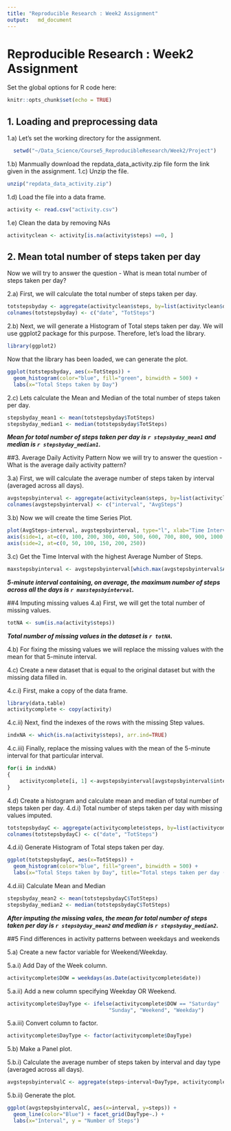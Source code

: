 ---
title: "Reproducible Research : Week2 Assignment"
output:   md_document
---

Reproducible Research : Week2 Assignment
========================================

Set the global options for R code here:
```{r setoptions, echo=TRUE}
knitr::opts_chunk$set(echo = TRUE)
```


## 1. Loading and preprocessing data

1.a) Let's set the working directory for the assignment.
```{r}
  setwd("~/Data_Science/Course5_ReproducibleResearch/Week2/Project")
```

1.b) Manmually download the repdata_data_activity.zip file form the link given in the assignment.
1.c) Unzip the file.
```{r}
unzip("repdata_data_activity.zip")
```

1.d) Load the file into a data frame.
```{r}
activity <- read.csv("activity.csv")
```

1.e) Clean the data by removing NAs
```{r}
activityclean <- activity[is.na(activity$steps) ==0, ]
```


## 2. Mean total number of steps taken per day
Now we will try to answer the question - What is mean total number of steps taken per day?

2.a) First, we will calculate the total number of steps taken per day.
```{r}
totstepsbyday <- aggregate(activityclean$steps, by=list(activityclean$date), FUN=sum)
colnames(totstepsbyday) <- c("date", "TotSteps")
```

2.b) Next, we will generate a Histogram of Total steps taken per day. We will use ggplot2 package for this purpose. Therefore, let's load the library.
```{r}
library(ggplot2)
```


Now that the library has been loaded, we can generate the plot.
```{r}
ggplot(totstepsbyday, aes(x=TotSteps)) + 
  geom_histogram(color="blue", fill="green", binwidth = 500) +
  labs(x="Total Steps taken by Day")
```

2.c) Lets calculate the Mean and Median of the total number of steps taken per day.
```{r}
stepsbyday_mean1 <- mean(totstepsbyday$TotSteps)
stepsbyday_median1 <- median(totstepsbyday$TotSteps)
```

***Mean for total number of steps taken per day is `r stepsbyday_mean1` and median is `r stepsbyday_median1`.***


##3. Average Daily Activity Pattern
Now we will try to answer the question - What is the average daily activity pattern?

3.a) First, we will calculate the average number of steps taken by interval (averaged across all days).
```{r}
avgstepsbyinterval <- aggregate(activityclean$steps, by=list(activityclean$interval), FUN=mean)
colnames(avgstepsbyinterval) <- c("interval", "AvgSteps")
```

3.b) Now we will create the time Series Plot.
```{r}
plot(AvgSteps~interval, avgstepsbyinterval, type="l", xlab="Time Interval", ylab="Average Steps Taken", axes=FALSE)
axis(side=1, at=c(0, 100, 200, 300, 400, 500, 600, 700, 800, 900, 1000, 1100, 1200, 1300, 1400, 1500, 1600, 1700, 1800, 1900, 2000, 2100, 2200, 2300, 2400))
axis(side=2, at=c(0, 50, 100, 150, 200, 250))
```

3.c) Get the Time Interval with the highest Average Number of Steps.
```{r}
maxstepsbyinterval <- avgstepsbyinterval[which.max(avgstepsbyinterval$AvgSteps), 1]
```

***5-minute interval containing, on average, the maximum number of steps across all the days is `r maxstepsbyinterval`.***


##4 Imputing missing values
4.a) First, we will get the total number of missing values.
```{r} 
totNA <- sum(is.na(activity$steps))
```

***Total number of missing values in the dataset is `r totNA`.***

4.b) For fixing the missing values we will replace the missing values with the mean for that 5-minute interval.

4.c) Create a new dataset that is equal to the original dataset but with the missing data filled in.

4.c.i) First, make a copy of the data frame.
```{r} 
library(data.table)
activitycomplete <- copy(activity)
```

4.c.ii) Next, find the indexes of the rows with the missing Step values.
```{r}
indxNA <- which(is.na(activity$steps), arr.ind=TRUE)
```

4.c.iii) Finally, replace the missing values with the mean of the 5-minute interval for that particular interval.
```{r}
for(i in indxNA)
{
    activitycomplete[i, 1] <-avgstepsbyinterval[avgstepsbyinterval$interval == activity[i, 3],2]      
}
```

4.d) Create a histogram and calculate mean and median of total number of steps taken per day.
4.d.i) Total number of steps taken per day with missing values imputed.
```{r}
totstepsbydayC <- aggregate(activitycomplete$steps, by=list(activitycomplete$date), FUN=sum)
colnames(totstepsbydayC) <- c("date", "TotSteps")
```

4.d.ii) Generate Histogram of Total steps taken per day.
```{r}
ggplot(totstepsbydayC, aes(x=TotSteps)) + 
  geom_histogram(color="blue", fill="green", binwidth = 500) +
  labs(x="Total Steps taken by Day", title="Total steps taken per day (missing values imputed)")
```


4.d.iii) Calculate Mean and Median
```{r}
stepsbyday_mean2 <- mean(totstepsbydayC$TotSteps)
stepsbyday_median2 <- median(totstepsbydayC$TotSteps)
```

***After imputing the missing vales, the mean for total number of steps taken per day is `r stepsbyday_mean2` and median is `r stepsbyday_median2`.***


##5 Find differences in activity patterns between weekdays and weekends

5.a) Create a new factor variable for Weekend/Weekday.

5.a.i) Add Day of the Week column.
```{r}
activitycomplete$DOW = weekdays(as.Date(activitycomplete$date))
```

5.a.ii) Add a new column specifying Weekday OR Weekend.
```{r}
activitycomplete$DayType <- ifelse(activitycomplete$DOW == "Saturday" | activitycomplete$DOW == 
                                 "Sunday", "Weekend", "Weekday")
```

5.a.iii) Convert column to factor.
```{r}
activitycomplete$DayType <- factor(activitycomplete$DayType)
```



5.b) Make a Panel plot.

5.b.i) Calculate the average number of steps taken by interval and day type (averaged across all days).
```{r}
avgstepsbyintervalC <- aggregate(steps~interval+DayType, activitycomplete, mean)
```

5.b.ii) Generate the plot.
```{r}
ggplot(avgstepsbyintervalC, aes(x=interval, y=steps)) + 
  geom_line(color="Blue") + facet_grid(DayType~.) +
  labs(x="Interval", y = "Number of Steps")
```


